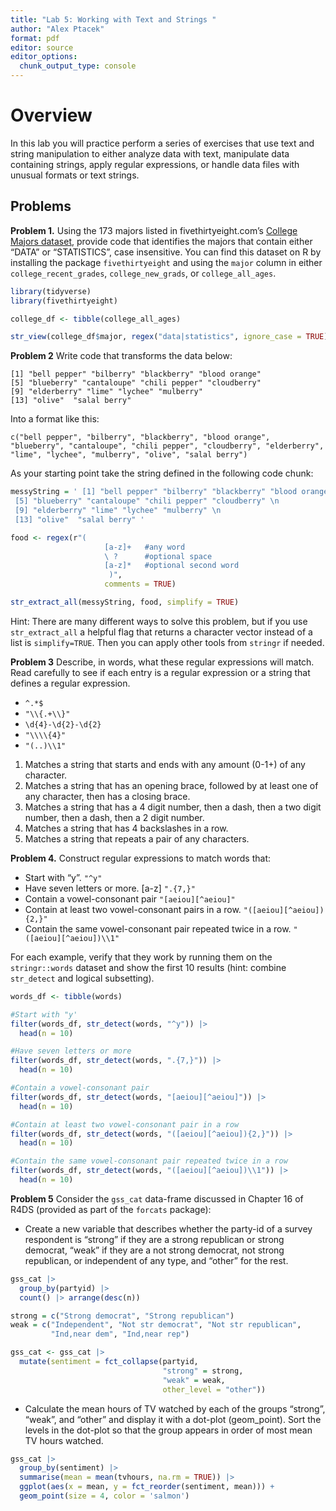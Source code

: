 ```yaml
---
title: "Lab 5: Working with Text and Strings "
author: "Alex Ptacek"
format: pdf
editor: source
editor_options: 
  chunk_output_type: console
---
```


# Overview

In this lab you will practice perform a series of exercises that use text and string manipulation to either analyze data with text, manipulate data containing strings, apply regular expressions, or handle data files with unusual formats or text strings.

## Problems

**Problem 1.** Using the 173 majors listed in fivethirtyeight.com’s [College Majors dataset](https://fivethirtyeight.com/features/the-economic-guide-to-picking-a-college-major/), provide code that identifies the majors that contain either "DATA" or "STATISTICS", case insensitive. You can find this dataset on R by installing the package `fivethirtyeight` and using the `major` column in either `college_recent_grades`, `college_new_grads`, or `college_all_ages`.

```r
library(tidyverse)
library(fivethirtyeight)
```

```r
college_df <- tibble(college_all_ages)

str_view(college_df$major, regex("data|statistics", ignore_case = TRUE))
```

**Problem 2** Write code that transforms the data below:

`[1] "bell pepper" "bilberry" "blackberry" "blood orange"`\
`[5] "blueberry" "cantaloupe" "chili pepper" "cloudberry"`\
`[9] "elderberry" "lime" "lychee" "mulberry"`\
`[13] "olive"  "salal berry"`\

Into a format like this:

`c("bell pepper", "bilberry", "blackberry", "blood orange", "blueberry", "cantaloupe", "chili pepper", "cloudberry", "elderberry", "lime", "lychee", "mulberry", "olive", "salal berry")`

As your starting point take the string defined in the following code chunk:

```r
messyString = ' [1] "bell pepper" "bilberry" "blackberry" "blood orange" \n
 [5] "blueberry" "cantaloupe" "chili pepper" "cloudberry" \n
 [9] "elderberry" "lime" "lychee" "mulberry" \n
 [13] "olive"  "salal berry" '
```

```r
food <- regex(r"(
                     [a-z]+   #any word
                     \ ?      #optional space
                     [a-z]*   #optional second word
                      )",
                     comments = TRUE)

str_extract_all(messyString, food, simplify = TRUE)
```

Hint: There are many different ways to solve this problem, but if you use `str_extract_all` a helpful flag that returns a character vector instead of a list is `simplify=TRUE`. Then you can apply other tools from `stringr` if needed.

**Problem 3** Describe, in words, what these regular expressions will match. Read carefully to see if each entry is a regular expression or a string that defines a regular expression.

-   `^.*$`\
-   `"\\{.+\\}"`
-   `\d{4}-\d{2}-\d{2}`
-   `"\\\\{4}"`
-   `"(..)\\1"`

1.  Matches a string that starts and ends with any amount (0-1+) of any character.
2.  Matches a string that has an opening brace, followed by at least one of any character, then has a closing brace.
3.  Matches a string that has a 4 digit number, then a dash, then a two digit number, then a dash, then a 2 digit number.
4.  Matches a string that has 4 backslashes in a row.
5.  Matches a string that repeats a pair of any characters.

**Problem 4.** Construct regular expressions to match words that:

-   Start with “y”. `"^y"`
-   Have seven letters or more. \[a-z\] `".{7,}"`
-   Contain a vowel-consonant pair `"[aeiou][^aeiou]"`
-   Contain at least two vowel-consonant pairs in a row. `"([aeiou][^aeiou]){2,}"`
-   Contain the same vowel-consonant pair repeated twice in a row. `"([aeiou][^aeiou])\\1"`

For each example, verify that they work by running them on the `stringr::words` dataset and show the first 10 results (hint: combine `str_detect` and logical subsetting).

```r
words_df <- tibble(words)

#Start with "y'
filter(words_df, str_detect(words, "^y")) |> 
  head(n = 10)

#Have seven letters or more
filter(words_df, str_detect(words, ".{7,}")) |> 
  head(n = 10)

#Contain a vowel-consonant pair
filter(words_df, str_detect(words, "[aeiou][^aeiou]")) |> 
  head(n = 10)

#Contain at least two vowel-consonant pair in a row
filter(words_df, str_detect(words, "([aeiou][^aeiou]){2,}")) |> 
  head(n = 10)

#Contain the same vowel-consonant pair repeated twice in a row
filter(words_df, str_detect(words, "([aeiou][^aeiou])\\1")) |> 
  head(n = 10)
```

**Problem 5** Consider the `gss_cat` data-frame discussed in Chapter 16 of R4DS (provided as part of the `forcats` package):

-   Create a new variable that describes whether the party-id of a survey respondent is "strong" if they are a strong republican or strong democrat, "weak" if they are a not strong democrat, not strong republican, or independent of any type, and "other" for the rest.

```r
gss_cat |> 
  group_by(partyid) |> 
  count() |> arrange(desc(n))

strong = c("Strong democrat", "Strong republican")
weak = c("Independent", "Not str democrat", "Not str republican", 
         "Ind,near dem", "Ind,near rep")

gss_cat <- gss_cat |> 
  mutate(sentiment = fct_collapse(partyid,
                                  "strong" = strong,
                                  "weak" = weak,
                                  other_level = "other"))
```

-   Calculate the mean hours of TV watched by each of the groups "strong", "weak", and "other" and display it with a dot-plot (geom_point). Sort the levels in the dot-plot so that the group appears in order of most mean TV hours watched.

```r
gss_cat |> 
  group_by(sentiment) |> 
  summarise(mean = mean(tvhours, na.rm = TRUE)) |> 
  ggplot(aes(x = mean, y = fct_reorder(sentiment, mean))) +
  geom_point(size = 4, color = 'salmon')
```
